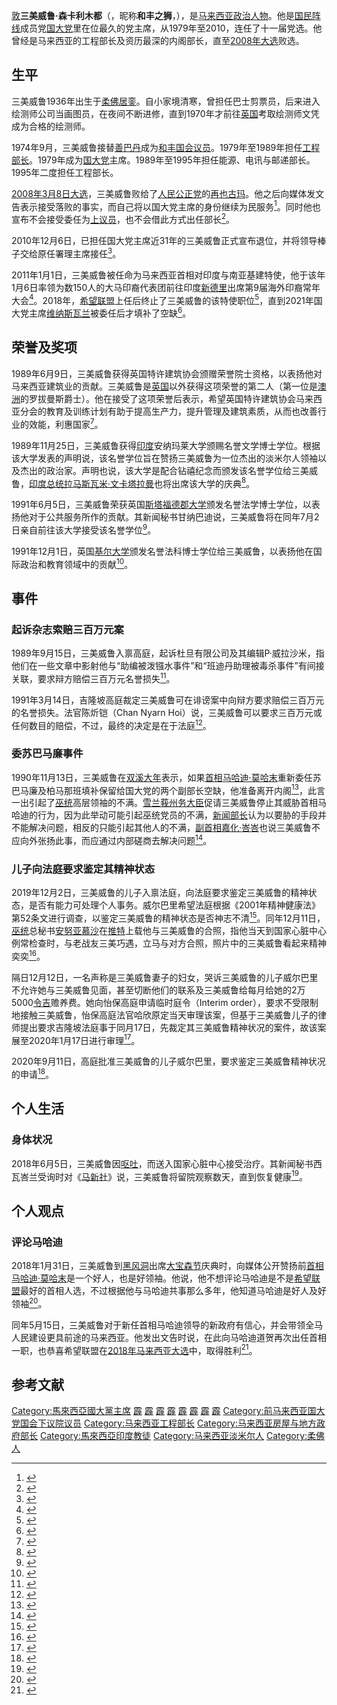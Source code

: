 {{Infobox Officeholder
| honorific-prefix = [[敦_(頭銜)|敦]]
| name = S. 三美威鲁
| original_name = Samy Vellu A/L Sangalimuthu
| honorific-suffix = 
| image = File:Samy Vellu 2004.jpg
| image_wide = 
| caption = 2004年的三美威鲁

| office = {{MAS}}[[马来西亚工程部|工程部长]]
| term_start = 1995年5月8日
| term_end = 2008年3月18日
| primeminister = [[马哈迪·莫哈末|马哈迪·莫哈末]]<br>[[阿都拉·巴达威|阿都拉·巴达威]] 
| predecessor = 廖莫宜（[[国阵|国阵]]{{tsl|en|Parti Bansa Dayak Sarawak|达雅党}}）
| successor = [[莫哈末鑫|莫哈末鑫]]（[[国阵|国阵]][[巫统|巫统]]）
| term_start1 = 1979年9月15日
| term_end1 = 1989年6月15日
| primeminister1 = [[马哈迪·莫哈末|马哈迪·莫哈末]]
| predecessor1 = {{tsl|en|Lee San Choon|李三春}}（[[国阵|国阵]][[马华公会|马华公会]]）
| successor1 = 廖莫宜（[[国阵|国阵]]{{tsl|en|Parti Bansa Dayak Sarawak|达雅党}}）

| office2 = {{MAS}}[[马来西亚能源部|能源、电讯与邮递部长]]
| term_start2 = 1989年6月15日
| term_end2 = 1995年5月7日
| primeminister2 = [[马哈迪·莫哈末|马哈迪·莫哈末]]
| predecessor2 = 廖莫宜（[[国阵|国阵]]{{tsl|en|Parti Bansa Dayak Sarawak|达雅党}}）
| successor2 = 廖莫宜（[[国阵|国阵]]{{tsl|en|Parti Bansa Dayak Sarawak|达雅党}}）<small>（能源与通讯）</small>

| constituency_MP3 = {{pc|和丰}}
| parliament3 = 马来西亚国会下议院
| term_start3 = 1974年9月16日
| term_end3 = 2008年3月8日
| predecessor3 = [[善班丹|善班丹]]（[[国阵|国阵]][[国大党_(马来西亚)|国大党]]）
| successor3 = [[再也古玛|再也古玛]]（[[马来西亚社会主义党|社会主义党]]）
| majority3 = 644（[[1974年马来西亚大选|1974]]）<br>5,141（[[1978年马来西亚大选|1978]]）<br>7,897（[[1982年马来西亚大选|1982]]）<br>4,436（[[1986年马来西亚大选|1986]]）<br>1,763（[[1990年马来西亚大选|1990]]）<br>15,610（[[1995年马来西亚大选|1995]]）<br>5,259（[[1999年马来西亚大选|1999]]）<br>10,349（[[2004年马来西亚大选|2004]]）

| office4 = {{国大党}}第七任主席
| term_start4 = 1979年10月12日 
| term_end4 = 2010年12月6日 
| predecessor4 = {{tsl|en|V. Manickavasagam|玛尼卡瓦沙甘}}
| successor4 = {{tsl|en|G. Palanivel|巴拉尼威}}

| gender = 男性
| othername = 
| birth_date = {{Birth date and age|1936|3|8|df=y}}
| birth_place = {{flagicon|Malaysia|1895}} [[马来属邦|马来属邦]] {{Johor}}[[居銮|居銮]]
| death_date  = 
| death_place = 
| resting_place = 
| party = {{国大党}}
| otherparty = 
| relation = 
| spouse = Indrani Samy Vellu
| children = 儿子：{{tsl|ms|Vell Paari|威尔巴里}}
| profession = 
| occupation = [[政治人物|政治人物]]
| religion = [[印度教|印度教]]
| alma_mater = 中学
| languagesspoken =[[淡米尔语|淡米尔语]]、破烂[[马来语|马来语]]、基本[[英语|英语]]
| signature = 
| footnotes = 
}}

[[敦_(頭銜)|敦]]'''三美威鲁·森卡利木都'''（{{lang-ta|'''சாமிவேலு சங்கிலிமுத்து'''}}，昵称'''和丰之狮'''，{{bd|1936年|3月8日|||CatIdx=Samy Vellu}}），是[[马来西亚|马来西亚]][[政治人物|政治人物]]。他是[[國民陣線|国民阵线]]成员党[[马来西亚印度国民大会党|国大党]]里在位最久的党主席，从1979年至2010，连任了十一届党选。他曾经是马来西亚的工程部长及资历最深的内阁部长，直至[[2008年馬來西亞大選|2008年大选]]败选。

==生平==
三美威鲁1936年出生于[[柔佛|柔佛]][[居銮|居銮]]。自小家境清寒，曾担任巴士剪票员，后来进入绘测师公司当画图员，在夜间不断进修，直到1970年才前往[[英国|英国]]考取绘测师文凭成为合格的绘测师。

1974年9月，三美威鲁接替[[善班丹|善巴丹]]成为[[和丰国会议席|和丰国会议员]]。1979年至1989年担任[[马来西亚工程部|工程部长]]。1979年成为[[马来西亚印度国民大会党|国大党]]主席。1989年至1995年担任能源、电讯与邮递部长。1995年二度担任工程部长。

[[2008年馬來西亞大選|2008年3月8日大选]]，三美威鲁败给了[[人民公正黨|人民公正党]]的[[再也古玛|再也古玛]]。他之后向媒体发文告表示接受落败的事实，而自己将以国大党主席的身份继续为民服务<ref>{{Cite web|title=接受落败事实续为民服务．三美：不辞党主席|url=https://www.sinchew.com.my/20080310/%e6%8e%a5%e5%8f%97%e8%90%bd%e8%b4%a5%e4%ba%8b%e5%ae%9e%e7%bb%ad%e4%b8%ba%e6%b0%91%e6%9c%8d%e5%8a%a1%ef%bc%8e%e4%b8%89%e7%be%8e%ef%bc%9a%e4%b8%8d%e8%be%9e%e5%85%9a%e4%b8%bb%e5%b8%ad/|access-date=2021-12-30|date=2008-03-10|work=星洲网 Sin Chew Daily|language=en|archive-date=2021-12-30|archive-url=https://web.archive.org/web/20211230043020/https://www.sinchew.com.my/20080310/%E6%8E%A5%E5%8F%97%E8%90%BD%E8%B4%A5%E4%BA%8B%E5%AE%9E%E7%BB%AD%E4%B8%BA%E6%B0%91%E6%9C%8D%E5%8A%A1%EF%BC%8E%E4%B8%89%E7%BE%8E%EF%BC%9A%E4%B8%8D%E8%BE%9E%E5%85%9A%E4%B8%BB%E5%B8%AD/|dead-url=no}}</ref>。同时他也宣布不会接受委任为[[馬來西亞上議院|上议员]]，也不会借此方式出任部长<ref>{{Cite web|title=国大党不会离开“丑妇”国阵三美威鲁不当部长不辞党主席|url=https://www.malaysiakini.com/news/79678|access-date=2021-12-30|date=2008-03-12|last=李永杰|work=Malaysiakini|archive-date=2021-12-30|archive-url=https://web.archive.org/web/20211230043024/https://www.malaysiakini.com/news/79678|dead-url=no}}</ref>。

2010年12月6日，已担任国大党主席近31年的三美威鲁正式宣布退位，并将领导棒子交给原任署理主席{{tsl|en|G. Palanivel|巴拉尼威}}接任<ref>{{Cite web|title=任国大党主席近31年．三美威鲁正式退位|url=https://www.sinchew.com.my/20101207/%e4%bb%bb%e5%9b%bd%e5%a4%a7%e5%85%9a%e4%b8%bb%e5%b8%ad%e8%bf%9131%e5%b9%b4%ef%bc%8e%e4%b8%89%e7%be%8e%e5%a8%81%e9%b2%81%e6%ad%a3%e5%bc%8f%e9%80%80%e4%bd%8d/|access-date=2021-12-30|date=2010-12-07|work=星洲网 Sin Chew Daily|language=en|archive-date=2021-12-30|archive-url=https://web.archive.org/web/20211230043025/https://www.sinchew.com.my/20101207/%e4%bb%bb%e5%9b%bd%e5%a4%a7%e5%85%9a%e4%b8%bb%e5%b8%ad%e8%bf%9131%e5%b9%b4%ef%bc%8e%e4%b8%89%e7%be%8e%e5%a8%81%e9%b2%81%e6%ad%a3%e5%bc%8f%e9%80%80%e4%bd%8d/|dead-url=no}}</ref>。

2011年1月1日，三美威鲁被任命为马来西亚首相对印度与南亚基建特使，他于该年1月6日率领为数150人的大马印裔代表团前往印度[[新德里|新德里]]出席第9届海外印裔常年大会<ref>{{Cite web|title=三美周四赴新德里开始执行特使任务|url=https://davidchenlib.org/viewer/5725/?back=/records/listing?search=Samy+vellu&sort=_score&perpage=10&page=1&fulltext=1&bookmarks=1&&css-name=include#page=16&viewer=picture&o=&n=0&q=|access-date=|date=2011年1月4日|work=《[[南洋商报|南洋商报]]》|archive-date=2021年12月29日|archive-url=https://web.archive.org/web/20211229151518/https://davidchenlib.org/viewer/5725/?back=%2Frecords%2Flisting%3Fsearch%3DSamy+vellu&sort=_score&perpage=10&page=1&fulltext=1&bookmarks=1&&css-name=include#page=16&viewer=picture&o=&n=0&q=|dead-url=no}}</ref>。2018年，[[希望聯盟|希望联盟]]上任后终止了三美威鲁的该特使职位<ref>{{Cite web|title=Report: Putrajaya axing special envoys, advisers  Malay Mail|url=https://www.malaymail.com/news/malaysia/2018/07/02/report-putrajaya-axing-special-envoys-advisers/1647827|access-date=2021-11-27|last=Ong|first=Justin|work=www.malaymail.com|language=en|archive-date=2021-11-27|archive-url=https://web.archive.org/web/20211127152450/https://www.malaymail.com/news/malaysia/2018/07/02/report-putrajaya-axing-special-envoys-advisers/1647827|dead-url=no}}</ref>，直到2021年国大党主席[[维纳斯瓦兰|维纳斯瓦兰]]被委任后才填补了空缺<ref>{{Cite web|title=填补三美威鲁空缺 威尼斯瓦兰 任 首相对印度及南亚基建特使|url=https://www.chinapress.com.my/20211114/%e5%a1%ab%e8%a1%a5%e4%b8%89%e7%be%8e%e5%a8%81%e9%b2%81%e7%a9%ba%e7%bc%ba-%e5%a8%81%e5%b0%bc%e6%96%af%e7%93%a6%e5%85%b0-%e4%bb%bb-%e9%a6%96%e7%9b%b8%e5%af%b9%e5%8d%b0%e5%ba%a6%e5%8f%8a%e5%8d%97/|access-date=2021-12-29|date=2021-11-14|work=中國報 China Press|language=en-US|archive-date=2021-11-27|archive-url=https://web.archive.org/web/20211127162430/https://www.chinapress.com.my/20211114/%e5%a1%ab%e8%a1%a5%e4%b8%89%e7%be%8e%e5%a8%81%e9%b2%81%e7%a9%ba%e7%bc%ba-%e5%a8%81%e5%b0%bc%e6%96%af%e7%93%a6%e5%85%b0-%e4%bb%bb-%e9%a6%96%e7%9b%b8%e5%af%b9%e5%8d%b0%e5%ba%a6%e5%8f%8a%e5%8d%97/|dead-url=no}}</ref>。

==荣誉及奖项==
1989年6月9日，三美威鲁获得英国特许建筑协会颁赠荣誉院士资格，以表扬他对马来西亚建筑业的贡献。三美威鲁是[[英国|英国]]以外获得这项荣誉的第二人（第一位是[[澳大利亚|澳洲]]的罗拔曼斯爵士）。他在接受了这项荣誉后表示，希望英国特许建筑协会马来西亚分会的教育及训练计划有助于提高生产力，提升管理及建筑素质，从而也改善行业的效能，利惠国家<ref>{{Cite web|title=英国特许建筑协会颁赠荣誉院士衔予三美维鲁|url=https://davidchenlib.org/viewer/5718/?back=/records/listing?search=Samy+vellu+1989&sort=_score&perpage=10&page=1&fulltext=1&bookmarks=1&&css-name=include#page=23&viewer=picture&o=&n=0&q=|access-date=|date=1989年6月10日|work=《[[南洋商报|南洋商报]]》|archive-date=2021年12月22日|archive-url=https://web.archive.org/web/20211222151809/https://davidchenlib.org/viewer/5718/?back=%2Frecords%2Flisting%3Fsearch%3DSamy+vellu+1989&sort=_score&perpage=10&page=1&fulltext=1&bookmarks=1&&css-name=include#page=23&viewer=picture&o=&n=0&q=|dead-url=no}}</ref>。

1989年11月25日，三美威鲁获得[[印度|印度]]安纳玛莱大学颁赐名誉文学博士学位。根据该大学发表的声明说，该名誉学位旨在赞扬三美威鲁为一位杰出的淡米尔人领袖以及杰出的政治家。声明也说，该大学是配合钻禧纪念而颁发该名誉学位给三美威鲁，[[印度總統|印度总统]][[拉马斯瓦米·文卡塔拉曼|拉马斯瓦米·文卡塔拉曼]]也将出席该大学的庆典<ref>{{Cite web|title=三美维鲁获印度一大学颁赐名誉文学博士|url=https://davidchenlib.org/viewer/5718/?back=/records/listing?search=Samy+vellu&sort=_score&perpage=10&page=1&fulltext=1&bookmarks=1&&css-name=include#page=77&viewer=picture&o=&n=0&q=|access-date=|date=1989年11月26日|work=《[[南洋商报|南洋商报]]》|archive-date=2022年1月5日|archive-url=https://web.archive.org/web/20220105120749/https://davidchenlib.org/viewer/5718/?back=%2Frecords%2Flisting%3Fsearch%3DSamy+vellu&sort=_score&perpage=10&page=1&fulltext=1&bookmarks=1&&css-name=include#page=77&viewer=picture&o=&n=0&q=|dead-url=no}}</ref>。

1991年6月5日，三美威鲁荣获英国[[史丹福郡大學|斯塔福德郡大学]]颁发名誉法学博士学位，以表扬他对于公共服务所作的贡献。其新闻秘书甘纳巴迪说，三美威鲁将在同年7月2日亲自前往该大学接受该名誉学位<ref>{{Cite web|title=三美获英基利大学颁名誉法学博士衔|url=https://davidchenlib.org/viewer/5720/?back=/records/listing?search=Samy+vellu&sort=_score&perpage=10&page=1&fulltext=1&bookmarks=1&&css-name=include#page=46&viewer=picture&o=&n=0&q=|access-date=|date=1991年6月5日|work=《[[南洋商报|南洋商报]]》|archive-date=2021年12月22日|archive-url=https://web.archive.org/web/20211222151809/https://davidchenlib.org/viewer/5720/?back=%2Frecords%2Flisting%3Fsearch%3DSamy+vellu&sort=_score&perpage=10&page=1&fulltext=1&bookmarks=1&&css-name=include#page=46&viewer=picture&o=&n=0&q=|dead-url=no}}</ref>。

1991年12月1日，英国[[基爾大學_(英國)|基尔大学]]颁发名誉法科博士学位给三美威鲁，以表扬他在国际政治和教育领域中的贡献<ref>{{Cite web|title=三美维鲁获英一大学颁名誉法科博士学位|url=https://davidchenlib.org/viewer/5720/?back=/records/listing?search=Samy+vellu&sort=_score&perpage=10&page=1&fulltext=1&bookmarks=1&&css-name=include#page=58&viewer=picture&o=&n=0&q=|access-date=|date=1991年12月2日|work=《[[南洋商报|南洋商报]]》|archive-date=2021年12月22日|archive-url=https://web.archive.org/web/20211222151809/https://davidchenlib.org/viewer/5720/?back=%2Frecords%2Flisting%3Fsearch%3DSamy+vellu&sort=_score&perpage=10&page=1&fulltext=1&bookmarks=1&&css-name=include#page=58&viewer=picture&o=&n=0&q=|dead-url=no}}</ref>。

==事件==
===起诉杂志索赔三百万元案===
1989年9月15日，三美威鲁入禀高庭，起诉杜旦有限公司及其编辑P·威拉沙米，指他们在一些文章中影射他与“助编被泼镪水事件”和“班迪丹助理被毒杀事件”有间接关联，要求辩方赔偿三百万元名誉损失<ref>{{Cite web|title=Samy Vellu saman majalah|url=https://davidchenlib.org/viewer/5718/?back=/records/listing?search=Samy+vellu+1989&sort=_score&perpage=10&page=1&fulltext=1&bookmarks=1&&css-name=include#page=55&viewer=picture&o=&n=0&q=|access-date=|date=1989年9月16日|work=Berita Harian|archive-date=2021年12月22日|archive-url=https://web.archive.org/web/20211222151809/https://davidchenlib.org/viewer/5718/?back=%2Frecords%2Flisting%3Fsearch%3DSamy+vellu+1989&sort=_score&perpage=10&page=1&fulltext=1&bookmarks=1&&css-name=include#page=55&viewer=picture&o=&n=0&q=|dead-url=no}}</ref>。

1991年3月14日，吉隆坡高庭裁定三美威鲁可在诽谤案中向辩方要求赔偿三百万元的名誉损失。法官陈炘铠（Chan Nyarn Hoi）说，三美威鲁可以要求三百万元或任何数目的赔偿，不过，最终的决定是在于法庭<ref>{{Cite web|title=高庭裁决三美起诉杂志诽谤可要求三百万赔偿|url=https://davidchenlib.org/viewer/5720/?back=/records/listing?search=Samy+vellu&sort=_score&perpage=10&page=1&fulltext=1&bookmarks=1&&css-name=include#page=35&viewer=picture&o=&n=0&q=|access-date=|date=1991年3月15日|work=《[[星洲日报|星洲日报]]》|archive-date=2021年12月22日|archive-url=https://web.archive.org/web/20211222151809/https://davidchenlib.org/viewer/5720/?back=%2Frecords%2Flisting%3Fsearch%3DSamy+vellu&sort=_score&perpage=10&page=1&fulltext=1&bookmarks=1&&css-name=include#page=35&viewer=picture&o=&n=0&q=|dead-url=no}}</ref>。
===委苏巴马廉事件===
1990年11月13日，三美威鲁在[[双溪大年|双溪大年]]表示，如果[[马来西亚首相|首相]][[马哈迪·莫哈末|马哈迪·莫哈末]]重新委任苏巴马廉及柏马那班填补保留给国大党的两个副部长空缺，他准备离开内阁<ref>{{Cite web|title=倘苏巴马廉柏马那班被委副部长 三美准备离开内阁|url=https://davidchenlib.org/viewer/5719/?back=/records/listing?search=Samy+vellu&sort=_score&perpage=10&page=1&fulltext=1&bookmarks=1&&css-name=include#page=76&viewer=picture&o=&n=0&q=|access-date=|date=1990年11月15日|work=《[[南洋商报|南洋商报]]》|archive-date=2022年1月5日|archive-url=https://web.archive.org/web/20220105140622/https://davidchenlib.org/viewer/5719/?back=%2Frecords%2Flisting%3Fsearch%3DSamy+vellu&sort=_score&perpage=10&page=1&fulltext=1&bookmarks=1&&css-name=include#page=76&viewer=picture&o=&n=0&q=|dead-url=no}}</ref>，此言一出引起了[[馬來民族統一機構|巫统]]高层领袖的不满。[[雪兰莪州务大臣|雪兰莪州务大臣]]{{tsl|en|Muhammad Muhammad Taib|莫哈末泰益}}促请三美威鲁停止其威胁首相马哈迪的行为，因为此举动可能引起巫统党员的不满，[[马来西亚通讯及多媒体部|新闻部长]]{{tsl|en|Mohamed Rahmat|莫哈默拉末}}认为以要胁的手段并不能解决问题，相反的只能引起其他人的不满，[[马来西亚副首相|副首相]][[嘉化·峇峇|嘉化·峇峇]]也说三美威鲁不应向外张扬此事，而应通过内部磋商去解决问题<ref>{{Cite web|title=巫统高层领袖不满 促三美维鲁勿太过狂妄|url=https://davidchenlib.org/viewer/5719/?back=/records/listing?search=Samy+vellu&sort=_score&perpage=10&page=1&fulltext=1&bookmarks=1&&css-name=include#page=81&viewer=picture&o=&n=0&q=|access-date=|date=1990年11月16日|work=《[[南洋商报|南洋商报]]》|archive-date=2022年1月5日|archive-url=https://web.archive.org/web/20220105140622/https://davidchenlib.org/viewer/5719/?back=%2Frecords%2Flisting%3Fsearch%3DSamy+vellu&sort=_score&perpage=10&page=1&fulltext=1&bookmarks=1&&css-name=include#page=81&viewer=picture&o=&n=0&q=|dead-url=no}}</ref>。
===儿子向法庭要求鉴定其精神状态===
2019年12月2日，三美威鲁的儿子{{tsl|ms|Vell Paari|威尔巴里}}入禀法庭，向法庭要求鉴定三美威鲁的精神状态，是否有能力可处理个人事务。威尔巴里希望法庭根据《2001年精神健康法》第52条文进行调查，以鉴定三美威鲁的精神状态是否神志不清<ref>{{Cite web|title=儿子入禀法庭 要求鉴定三美威鲁精神状态  国内|url=https://www.orientaldaily.com.my/news/nation/2019/12/09/318106|access-date=2021-09-21|date=2019-12-09|work=東方網 馬來西亞東方日報|language=zh-Hans|archive-date=2021-09-21|archive-url=https://web.archive.org/web/20210921035435/https://www.orientaldaily.com.my/news/nation/2019/12/09/318106|dead-url=no}}</ref>。同年12月11日，[[馬來民族統一機構|巫统]]总秘书[[安努亚慕沙|安努亚慕沙]]在[[Twitter|推特]]上载他与三美威鲁的合照，指他当天到国家心脏中心例常检查时，与老战友三美巧遇，立马与对方合照，照片中的三美威鲁看起来精神奕奕<ref>{{Cite news|title=儿入禀高庭鉴“精神障碍” 三美精神奕奕亮相|url=https://www.enanyang.my/node/13018|newspaper=e南洋|date=2019-12-11|accessdate=2021-09-21|language=zh-hans}}</ref>。

隔日12月12日，一名声称是三美威鲁妻子的妇女，哭诉三美威鲁的儿子威尔巴里不允许她与三美威鲁见面，甚至切断他们的联系及三美威鲁给每月给她的2万5000[[馬來西亞令吉|令吉]]赡养费。她向怡保高庭申请临时庭令（Interim order），要求不受限制地接触三美威鲁，怡保高庭法官哈欣原定当天审理该案，但基于三美威鲁儿子的律师提出要求吉隆坡法庭事于同月17日，先裁定其三美威鲁精神状况的案件，故该案展至2020年1月17日进行审理<ref>{{Cite web|title=自称国大党前主席妻子 向高庭申请临时庭令  国内|url=https://www.orientaldaily.com.my/news/nation/2019/12/12/318462|access-date=2021-09-21|date=2019-12-12|work=東方網 馬來西亞東方日報|language=zh-Hans|archive-date=2021-09-21|archive-url=https://web.archive.org/web/20210921035451/https://www.orientaldaily.com.my/news/nation/2019/12/12/318462|dead-url=no}}</ref>。

2020年9月11日，高庭批准三美威鲁的儿子威尔巴里，要求鉴定三美威鲁精神状况的申请<ref>{{Cite web|title=获准鉴定父精神状况 三美威鲁儿准备接手财产 中國報|url=https://www.chinapress.com.my/20200911/%e8%8e%b7%e5%87%86%e9%89%b4%e5%ae%9a%e7%88%b6%e7%b2%be%e7%a5%9e%e7%8a%b6%e5%86%b5-%e4%b8%89%e7%be%8e%e5%a8%81%e9%b2%81%e5%84%bf%e5%87%86%e5%a4%87%e6%8e%a5%e6%89%8b%e8%b4%a2%e4%ba%a7/|access-date=2021-09-21|date=2020-09-11|work=中國報 China Press|language=en-US|archive-date=2021-09-21|archive-url=https://web.archive.org/web/20210921110040/https://www.chinapress.com.my/20200911/%e8%8e%b7%e5%87%86%e9%89%b4%e5%ae%9a%e7%88%b6%e7%b2%be%e7%a5%9e%e7%8a%b6%e5%86%b5-%e4%b8%89%e7%be%8e%e5%a8%81%e9%b2%81%e5%84%bf%e5%87%86%e5%a4%87%e6%8e%a5%e6%89%8b%e8%b4%a2%e4%ba%a7/|dead-url=no}}</ref>。

==个人生活==
===身体状况===
2018年6月5日，三美威鲁因[[呕吐|呕吐]]，而送入国家心脏中心接受治疗。其新闻秘书西瓦峇兰受询时对《[[马来西亚国家新闻社|马新社]]》说，三美威鲁将留院观察数天，直到恢复健康<ref>{{Cite web|title=因呕吐送入国家心脏中心，三美威鲁治疗后留院观察|url=https://www.malaysiakini.com/news/428433|access-date=2021-12-26|date=2018-06-05|last=马新社|work=Malaysiakini|archive-date=2021-12-26|archive-url=https://web.archive.org/web/20211226103829/https://www.malaysiakini.com/news/428433|dead-url=no}}</ref>。

==个人观点==
===评论马哈迪===
2018年1月31日，三美威鲁到[[黑風洞|黑风洞]]出席[[大宝森节|大宝森节]]庆典时，向媒体公开赞扬前[[马来西亚首相|首相]][[马哈迪·莫哈末|马哈迪·莫哈末]]是一个好人，也是好领袖。他说，他不想评论马哈迪是不是[[希望聯盟|希望联盟]]最好的首相人选，不过根据他与马哈迪共事那么多年，他知道马哈迪是好人及好领袖<ref>{{Cite web|title=不计前嫌赞敦马！三美威鲁：他是好人好领袖  精彩大马|url=https://www.cincainews.com/news/malaysia/2018/01/31/20180131-sammy-vellu-praise-mahathir-is-good-guy/1566753|accessdate=2021-02-23|last=综合报导|first=2018年 1月 31日 星期三 07:48 下午 Myt|work=www.cincainews.com|language=zh|archive-date=2021-04-26|archive-url=https://web.archive.org/web/20210426212543/https://www.cincainews.com/news/malaysia/2018/01/31/20180131-sammy-vellu-praise-mahathir-is-good-guy/1566753|dead-url=no}}</ref>。

同年5月15日，三美威鲁对于新任首相马哈迪领导的新政府有信心，并会带领全马人民建设更具前途的马来西亚。他发出文告时说，在此向马哈迪道贺再次出任首相一职，也恭喜希望联盟在[[2018年马来西亚大选|2018年马来西亚大选]]中，取得胜利<ref>{{Cite web|title=帶領人民建設大馬 三美威魯對敦馬有信心 中國報|url=https://www.chinapress.com.my/20180515/%e5%b8%b6%e9%a0%98%e4%ba%ba%e6%b0%91%e5%bb%ba%e8%a8%ad%e5%a4%a7%e9%a6%ac-%e4%b8%89%e7%be%8e%e5%a8%81%e9%ad%af%e5%b0%8d%e6%95%a6%e9%a6%ac%e6%9c%89%e4%bf%a1%e5%bf%83/|accessdate=2021-02-23|work=中國報 China Press|language=en-US|archive-date=2021-04-26|archive-url=https://web.archive.org/web/20210426213530/https://www.chinapress.com.my/20180515/%E5%B8%B6%E9%A0%98%E4%BA%BA%E6%B0%91%E5%BB%BA%E8%A8%AD%E5%A4%A7%E9%A6%AC-%E4%B8%89%E7%BE%8E%E5%A8%81%E9%AD%AF%E5%B0%8D%E6%95%A6%E9%A6%AC%E6%9C%89%E4%BF%A1%E5%BF%83/|dead-url=no}}</ref>。
==参考文献==
{{reflist}}

[[Category:馬來西亞國大黨主席|Category:馬來西亞國大黨主席]]
[[Category:马来西亚第4届国会议员|霹]]
[[Category:马来西亚第5届国会议员|霹]]
[[Category:马来西亚第6届国会议员|霹]]
[[Category:马来西亚第7届国会议员|霹]]
[[Category:马来西亚第8届国会议员|霹]]
[[Category:马来西亚第9届国会议员|霹]]
[[Category:马来西亚第10届国会议员|霹]]
[[Category:马来西亚第11届国会议员|霹]]
[[Category:前马来西亚国大党国会下议院议员|Category:前马来西亚国大党国会下议院议员]]
[[Category:马来西亚工程部长|Category:马来西亚工程部长]]
[[Category:马来西亚房屋与地方政府部长|Category:马来西亚房屋与地方政府部长]]
[[Category:馬來西亞印度教徒|Category:馬來西亞印度教徒]]
[[Category:马来西亚淡米尔人|Category:马来西亚淡米尔人]]
[[Category:柔佛人|Category:柔佛人]]